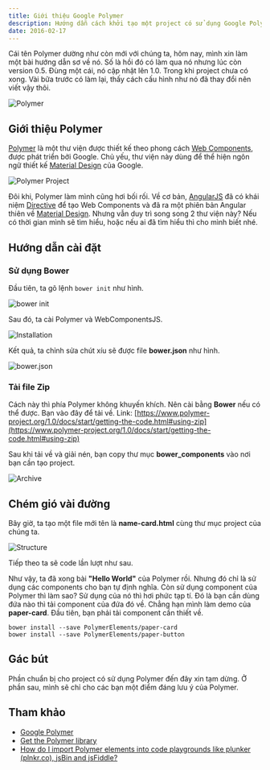 ```yaml
---
title: Giới thiệu Google Polymer
description: Hướng dẫn cách khởi tạo một project có sử dụng Google Polymer.
date: 2016-02-17
---
```


Cái tên Polymer dường như còn mới với chúng ta, hôm nay, mình xin làm một bài hướng dẫn sơ về nó. Số là hồi đó có làm qua nó nhưng lúc còn version 0.5. Đùng một cái, nó cập nhật lên 1.0. Trong khi project chưa có xong. Vài bữa trước có làm lại, thấy cách cấu hình như nó đã thay đổi nên viết vậy thôi.

![Polymer](/assets/tutorials/gioi-thieu-google-polymer/logo.png)

## Giới thiệu Polymer

[Polymer](https://www.polymer-project.org/) là một thư viện được thiết kế theo phong cách [Web Components](https://en.wikipedia.org/wiki/Web_Components), được phát triển bởi Google. Chủ yếu, thư viện này dùng để thể hiện ngôn ngữ thiết kế [Material Design](https://en.wikipedia.org/wiki/Material_Design) của Google.

![Polymer Project](/assets/tutorials/gioi-thieu-google-polymer/polymer-project.png)

Đôi khi, Polymer làm mình cũng hơi bối rối. Về cơ bản, [AngularJS](https://angularjs.org/) đã có khái niệm [Directive](https://docs.angularjs.org/guide/directive) để tạo Web Components và đã ra một phiên bản Angular thiên về [Material Design](https://material.angularjs.org/latest/). Nhưng vẫn duy trì song song 2 thư viện này? Nếu có thời gian mình sẽ tìm hiểu, hoặc nếu ai đã tìm hiểu thì cho mình biết nhé.

## Hướng dẫn cài đặt

### Sử dụng Bower

Đầu tiên, ta gõ lệnh `bower init` như hình.

![bower init](/assets/tutorials/gioi-thieu-google-polymer/bower-init.PNG)

Sau đó, ta cài Polymer và WebComponentsJS.

![Installation](/assets/tutorials/gioi-thieu-google-polymer/install.PNG)

Kết quả, ta chỉnh sửa chút xíu sẽ được file **bower.json** như hình.

![bower.json](/assets/tutorials/gioi-thieu-google-polymer/bower-json.PNG)

### Tải file Zip

Cách này thì phía Polymer không khuyến khích. Nên cài bằng **Bower** nếu có thể được. Bạn vào đây để tải về. Link: [https://www.polymer-project.org/1.0/docs/start/getting-the-code.html#using-zip](https://www.polymer-project.org/1.0/docs/start/getting-the-code.html#using-zip)

Sau khi tải về và giải nén, bạn copy thư mục **bower_components** vào nơi bạn cần tạo project.

![Archive](/assets/tutorials/gioi-thieu-google-polymer/archive.PNG)

## Chém gió vài đường

Bây giờ, ta tạo một file mới tên là **name-card.html** cùng thư mục project của chúng ta.

![Structure](/assets/tutorials/gioi-thieu-google-polymer/structure.PNG)

Tiếp theo ta sẽ code lần lượt như sau.

Như vậy, ta đã xong bài **"Hello World"** của Polymer rồi. Nhưng đó chỉ là sử dụng các components cho bạn tự định nghĩa. Còn sử dụng component của Polymer thì làm sao? Sử dụng của nó thì hơi phức tạp tí. Đó là bạn cần dùng đứa nào thì tải component của đứa đó về. Chẳng hạn mình làm demo của **paper-card**. Đầu tiên, bạn phải tải component cần thiết về.

`bower install --save PolymerElements/paper-card`  
`bower install --save PolymerElements/paper-button`

## Gác bút

Phần chuẩn bị cho project có sử dụng Polymer đến đây xin tạm dừng. Ở phần sau, mình sẽ chỉ cho các bạn một điểm đáng lưu ý của Polymer.

## Tham khảo

- [Google Polymer](<https://en.wikipedia.org/wiki/Polymer_(library)>)
- [Get the Polymer library](https://www.polymer-project.org/1.0/docs/start/getting-the-code.html)
- [How do I import Polymer elements into code playgrounds like plunker (plnkr.co), jsBin and jsFiddle?](http://stackoverflow.com/questions/31534350/how-do-i-import-polymer-elements-into-code-playgrounds-like-plunker-plnkr-co)

